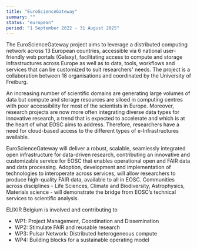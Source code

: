 ```yaml
---
title: "EuroScienceGateway"
summary: ""
status: "european"
period: "1 September 2022 - 31 August 2025"
---
```


The EuroScienceGateway project aims to leverage a distributed computing network across 13 European countries, accessible via 6 national user-friendly web portals (Galaxy), facilitating access to compute and storage infrastructures across Europe as well as to data, tools, workflows and services that can be customized to suit researchers' needs. The project is a collaboration between 18 organisations and coordinated by the University of Freiburg.

An increasing number of scientific domains are generating large volumes of data but compute and storage resources are siloed in computing centres with poor accessibility for most of the scientists in Europe. Moreover, research projects are now more often integrating diverse data types for innovative research, a trend that is expected to accelerate and which is at the heart of what EOSC aims to address. Therefore, researchers have a need for cloud-based access to the different types of e-Infrastructures available.

EuroScienceGateway will deliver a robust, scalable, seamlessly integrated open infrastructure for data-driven research, contributing an innovative and customizable service for EOSC that enables operational open and FAIR data and data processing. Adoption, development and implementation of technologies to interoperate across services, will allow researchers to produce high-quality FAIR data, available to all in EOSC. Communities across disciplines - Life Sciences, Climate and Biodiversity, Astrophysics, Materials science - will demonstrate the bridge from EOSC’s technical services to scientific analysis.

ELIXIR Belgium is involved and contributing to

- WP1: Project Management, Coordination and Dissemination
- WP2: Stimulate FAIR and reusable research
- WP3: Pulsar Network: Distributed heterogeneous compute
- WP4: Building blocks for a sustainable operating model

